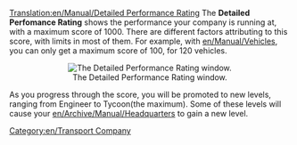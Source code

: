 [[Translation:en/Manual/Detailed Performance Rating]]
The '''Detailed Perfomance Rating''' shows the performance your company is running at, with a maximum score of 1000. There are different factors attributing to this score, with limits in most of them. For example, with [[en/Manual/Vehicles]], you can only get a maximum score of 100, for 120 vehicles.

<center>[[File:en/Manual/Performancerating.png|center|frame|The Detailed Performance Rating window.]]</center>

As you progress through the score, you will be promoted to new levels, ranging from Engineer to Tycoon(the maximum). Some of these levels will cause your [[en/Archive/Manual/Headquarters]] to gain a new level. 

[[Category:en/Transport Company]]